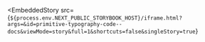 
<EmbeddedStory
  src={`${process.env.NEXT_PUBLIC_STORYBOOK_HOST}/iframe.html?args=&id=primitive-typography-code--docs&viewMode=story&full=1&shortcuts=false&singleStory=true`}
></EmbeddedStory>